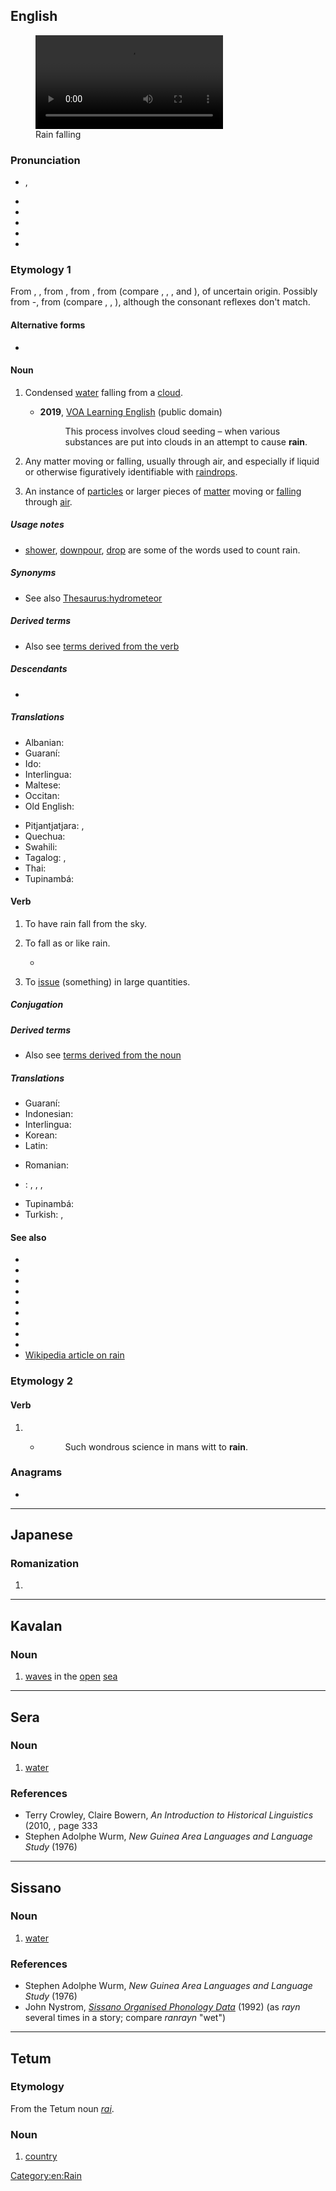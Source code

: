 {{also|Rain|ràin|räin}}
==English==
[[File:Averse de pluie.webm|thumb|right|Rain falling]]

===Pronunciation===
* {{enPR|rān}}, {{IPA|en|/ɹeɪn/}}
* {{audio|en|en-us-rain.ogg|Audio (US)}}
* {{audio|en|En-uk-rain.ogg|Audio (UK)}}
* {{audio|en|LL-Q1860 (eng)-Back ache-rain.wav|Audio}}
* {{rhymes|en|eɪn|s=1}}
* {{homophones|en|reign|rein}}

===Etymology 1===
From {{inh|en|enm|reyn}}, {{m|enm|rein}}, from {{inh|en|ang|reġn}}, from {{inh|en|gmw-pro|*regn}}, from {{inh|en|gem-pro|*regną}} (compare {{cog|fy|rein}}, {{cog|nl|regen}}, {{cog|de|Regen}}, {{cog|da|-}} and {{cog|no|regn}}), of uncertain origin. Possibly from {{w|pre-Germanic}} {{m|ine-pro|*Hréǵ-no}}-, from {{inh|en|ine-pro|*Hreǵ-||to flow}} (compare {{cog|la|rigō||wet, soak}}, {{cog|lt|rõki||drizzling rain}}, {{cog|sq|rrjedh||to flow, drip}}), although the consonant reflexes don't match.

====Alternative forms====
* {{alter|en|rayne|raygne||obsolete}}

====Noun====
{{en-noun|-|s}}

# Condensed [[water]] falling from a [[cloud]].
#: {{ux|en|We've been having a lot of '''rain''' lately.}}
#: {{ux|en|The '''rains''' came late that year.}}
#* '''2019''', [https://web.archive.org/web/20190311070055/https://learningenglish.voanews.com/a/south-korea-proposes-rain-project-with-china-to-cut-pollution/4819207.html VOA Learning English] (public domain)
#*: This process involves cloud seeding – when various substances are put into clouds in an attempt to cause '''rain'''.
#*:: {{audio|en|This process involves cloud seeding – when various substances are put into clouds in an attempt to cause rain.ogg|Audio (US)}}
# {{lb|en|figuratively}} Any matter moving or falling, usually through air, and especially if liquid or otherwise figuratively identifiable with [[raindrop]]s.
# {{lb|en|figuratively}} An instance of [[particle]]s or larger pieces of [[matter]] moving or [[fall]]ing through [[air]].
#: {{ux|en|A '''rain''' of mortar fire fell on our trenches.}}

=====Usage notes=====
* [[shower]], [[downpour]], [[drop]] are some of the words used to count rain.

=====Synonyms=====
* See also [[Thesaurus:hydrometeor]]

=====Derived terms=====
<span id="NounDT"><!--Terms derived from the NOUN--></span>
* Also see [[#VerbDT|terms derived from the verb]]
{{der4|en
|rainband
|rain barrel
|rainberry
|rainbird
|rain bomb
|rainboot
|rainbow
|[[rain check]], [[raincheck]], [[rain cheque]]
|rain cloud
|rain collar
|rain crow
|raincoat
|rain dance
|rain day
|rain delay
|raindrop
|rainfall
|rainforest
|rain frog
|rain garden
|rain gauge
|rain hat
|rainish
|rainjacket
|rain lamp
|rainmaker
|rain man
|rain or shine
|rainproof
|rain-slickened
|rain shadow
|[[rainsoaked]], [[rain-soaked]]
|rainstorm
|rain tree
|rainwash
|rainwater
|rainwear
|rainy
}}

=====Descendants=====
* {{desc|srn|alen}}

=====Translations=====
{{trans-top|condensed water from a cloud}}
{{multitrans|data=
* Abanyom: {{tt|abm|àlɨb}}
* Abaza: {{tt|abq|ква}}
* Abkhaz: {{tt|ab|ақәоура}}, {{tt|ab|ақәа|alt=а-қәа́}}
* Acehnese: {{tt|ace|ujeuen}}
* Adyghe: {{tt|ady|ощхы}}
* Afar: {{tt|aa|rob}}
* Afrikaans: {{tt+|af|reën}}
* Ainu: {{tt|ain|アㇱ|tr=as}}, {{tt|ain|アㇷ゚ト|tr=apto}}, {{tt|ain|ルヤンペ|tr=ruyanpe}}
* Aiton: {{t-needed|aio}}
* Aklanon: {{tt|akl|uean}}
* Alas-Kluet Batak: {{tt|btz|udan}}
* Albanian: {{tt+|sq|shi}}
* Alune: {{tt|alp|ulane}}
* Alutor: {{tt|alr|арн'ин|tr=arn'in}}
* Ama: {{tt|amm|sa}}
* Amahai: {{tt|amq|sialo}}
* American Sign Language: {{tt|ase|Claw5@SideForeheadhigh-PalmDown-Claw5@SideForeheadhigh-PalmDown Claw5@SideChinhigh-PalmDown-Claw5@SideChinhigh-PalmDown Claw5@SideChesthigh-PalmDown-Claw5@SideChesthigh-PalmDown}}
* Amharic: {{tt|am|ዝናብ}}
* Anakalangu: {{tt|akg|urang}}
* Andi: {{tt|ani|цӏцӏа}}
* Andio: {{tt|bzb|udan}}
* Apalaí: {{tt|apy|konopo}}
* Aputai: {{tt|apx|usa}}
* Arabic: {{tt+|ar|مَطَر|m}}
*: Egyptian Arabic: {{tt|arz|مطر|m|tr=maṭar}}, {{qualifier|some villages}} {{tt|arz|نطر|m|tr=naṭar}}, {{qualifier|Alexandria}} {{tt|arz|شتا|m|tr=šita}}
*: Hijazi Arabic: {{tt|acw|مطر|m|tr=maṭar}}, {{tt|acw|مطرة|f|tr=maṭara}}
*: Moroccan Arabic: {{tt|ary|شْتا|tr=šta}}
*: South Levantine Arabic: {{tt|ajp|شتا|m|tr=šita}}
* Aragonese: {{tt+|an|plebia|f}}, {{tt|an|plevia|f}}
* Aramaic:
*: Classical Syriac: {{tt|syc|ܡܛܪܐ|m|tr=meṭrā}}
*: Jewish Babylonian Aramaic: {{tt|arc|מִטְרָא|m|tr=miṭrā}}
* Arguni: {{tt|agf|umun}}
* Armenian: {{tt+|hy|անձրև}}
* Aromanian: {{tt|rup|ploai|f}}, {{tt|rup|ploae|f}}
* Asilulu: {{tt|asl|ulan}}
* Assamese: {{tt|as|বৰষুণ}}
* Asturian: {{tt+|ast|lluvia|f}}, {{tt+|ast|lloviu|m}}
* Avar: {{tt|av|цӏад}}
* Aymara: {{tt|ay|jallu}}
* Azerbaijani: {{tt+|az|yağış}}, {{tt+|az|yağmur}}
*: Cyrillic: {{tt|az|јағыш}}, {{tt|az|јағмур}}
* Bahonsuai: {{tt|bsu|usa}}
* Bakhtiari: {{tt|bqi|باروں|tr=bârõw}}
* Bakumpai: {{tt|bkr|ujan}}
* Balinese: {{tt|ban|ujan}}
* Baluchi: {{tt|bal|ہور|tr=hawar, hawr}}, {{tt|bal|ہاور|tr=háwr}}
* Bambara: {{tt|bm|sanji}}
* Banda: {{tt|bnd|wien}}
* Banggai: {{tt|bgz|udan}}
* Bangka: {{tt|mfb|ujan}}
* Bantik: {{tt|bnq|tahiti}}
* Bashkir: {{tt|ba|ямғыр}}
* Basque: {{tt+|eu|euri}}
* Bats: {{tt|bbl|ყარო|alt=ყარო̂}}
* Bau Bidayuh: {{tt|sne|jan}}
* Bavarian: {{tt|bar|Reng}}
* Belarusian: {{tt+|be|дождж|m}}, {{qualifier|Polatsk dialect}} {{tt|be|дож|m}}
* Bengali: {{tt|bn|বৃষ্টি}}
* Bima: {{tt|bhp|ura}}
* Bobot: {{tt|bty|roti}}
* Bolango: {{tt|bld|huwa}}
* Bonerate: {{tt|bna|monda}}
* Borôro: {{tt|bor|bübütü}}
* Breton: {{tt+|br|glav|m}}
* Brunei Bisaya: {{tt|bsb|rasam}}
* Brunei Malay: {{tt|kxd|ujan}}
* Budukh: {{tt|bdk|маф}}
* Buginese: {{tt|bug|bosi}}
* Bulgarian: {{tt+|bg|дъжд|m}}
* Buli (Indonesia): {{tt|bzq|ulan}}
* Bungku: {{tt|bkz|usa}}
* Buol: {{tt|blf|ulan}}
* Burmese: {{tt+|my|မိုး}}
* Buru (Indonesia): {{tt|mhs|dekat}}
* Buryat: {{tt|bua|бороо}}
* Catalan: {{tt+|ca|pluja|f}}
* Cayuga: {{tt|cay|osda:ˀ}}
* Cebuano: {{tt|ceb|ulan}}
* Central Atlas Tamazight: {{tt|tzm|ⴰⵏⵣⴰⵔ}}
* Central Malay: {{tt|pse|ujan}}
* Central Masela: {{tt|mxz|omene}}
* Central Mazahua: {{tt|maz|dyeb'e}}
* Central Melanau: {{tt|mel|ujan}}
* Central Sierra Miwok: {{tt|csm|nýk·a-}}
* Chagatai: {{tt|chg|یَامْغُورْ|tr=yāmğūr}}
* Chakma: {{tt|ccp|𑄏𑄧𑄢𑄴|tr=jhar}}
* Cham:
*: Eastern Cham: {{tt|cjm|ꨨꨤꨪꩌ|tr=[[halim]]}}, {{tt|cjm|ꨨꨎꩆ|tr=[[hajan]]}}
*: Western Cham: {{t-needed|cja}}
* Chamicuro: {{tt|ccc|keeni}}
* Chechen: {{tt|ce|догӏа}}
* Cherokee: {{tt|chr|ᎠᎦᏍᎬ}}
* Chichewa: {{tt|ny|mvula}}
* Chinese:
*: Cantonese: {{tt+|yue|雨|tr=jyu5}}
*: Dungan: {{tt|dng|йү}}
*: Mandarin: {{tt+|cmn|雨|tr=yǔ}}
* Chol: {{tt|ctu|jaʼal}}
* Chukchi: {{tt|ckt|илиил|tr=iliil}}
* Chuvash: {{tt|cv|ҫумӑр}}
* Comanche: {{tt|com|ʉmarʉ}}
* Cornish: {{tt|kw|glaw|m}}
* Corsican: {{tt|co|pioggia|c}}
* Crimean Tatar: {{tt|crh|yağmur}}
* Czech: {{tt+|cs|déšť|m}}
* Dai: {{tt|dij|uhnon}}
* Dairi Batak: {{tt|btd|udan}}
* Dalmatian: {{tt|dlm|pluaja|f}}
* Danish: {{tt+|da|regn|c}}
* Dargwa: {{tt|dar|марка}}
* Darkinjung: {{tt|xda|murku}}
* Dawera-Daweloor: {{tt|ddw|ulol}}
* Dhivehi: {{tt+|dv|ވަރެއާ}}
* Dobel: {{tt|kvo|kwusan}}
* Dogrib: {{tt|dgr|chǫ}}
* Dolgan: {{tt|dlg|һамыыр|tr=hamıır}}
* Dutch: {{tt+|nl|regen|m}}
* Dzongkha: {{tt|dz|ཆརཔ}}
* East Damar: {{tt|dmr|mulo}}
* East Masela: {{tt|vme|umul}}
* Eastern Bontoc: {{tt|ebk|ochan}}
* Elfdalian: {{tt|ovd|raingen|n}}
* Emilian: {{t-needed|egl}}
* Emplawas: {{tt|emw|ope'}}
* Ende: {{tt|end|urra}}
* Enggano: {{tt|eno|ebe}}
* Erzya: {{tt|myv|пиземе}}
* Esperanto: {{tt+|eo|pluvo}}
* Estonian: {{tt+|et|vihm}}
* Even: {{tt|eve|удан}}
* Evenki: {{tt|evn|тыгдэ}}, {{tt|evn|удун}}
* Ewe: {{tt|ee|tsidzadza}}
* Extremaduran: {{tt|ext|lluvia|f}}
* Faroese: {{tt+|fo|regn|n}}
* Fijian: {{tt+|fj|uca}}
* Finnish: {{tt+|fi|sade}}
* Franco-Provençal: {{t-needed|frp}}
* French: {{tt+|fr|pluie|f}}
* Friulian: {{tt|fur|ploie|f}}, {{tt|fur|ploe|f}}
* Gagauz: {{tt|gag|yaamur}}
* Galela: {{tt|gbi|muura}}
* Galician: {{tt+|gl|chuvia|f}}, {{tt+|gl|choiva|f}}
* Gallo: {{t-needed|roa-gal}}
* Galoli: {{tt|gal|usan}}
* Gayo: {{tt|gay|uren}}
* Georgian: {{tt|ka|წვიმა}}
* German: {{tt+|de|Regen|m}}
* Geser-Gorom: {{tt|ges|uran}}
* Gorontalo: {{tt|gor|didi}}
* Gothic: {{tt|got|𐍂𐌹𐌲𐌽|n}}
* Greek: {{tt+|el|βροχή|f}}
*: Ancient: {{tt|grc|ὑετός|m}}, {{tt|grc|ὄμβρος|m}} {{qualifier|heavy}}, {{tt|grc|ψεκάς|f}} {{qualifier|light}}
* Greenlandic: {{tt|kl|sialuk}}
* Gujarati: {{tt+|gu|વરસાદ|m}}
* Hadza: {{tt|hts|ati}}
* Haitian Creole: {{tt|ht|lapli}}
* Halkomelem: {{tt|str|slhém:exw}}
*: Vancouver Island: {{tt|str|lhumuhww}}
* Hausa: {{tt|ha|ruwa|m}}
* Hawaiian: {{tt|haw|ua}}
* Hebrew: {{tt+|he|גֶּשֶׁם|m|tr=géshem}}, {{tt+|he|מָטָר|m|tr=matár}}
* Herero: {{tt|hz|ombura}}
* Hidatsa: {{tt|hid|xarée}}
* Higaonon: {{tt|mba|odan}}
* Hiligaynon: {{tt|hil|ulan}}
* Hindi: {{tt+|hi|बारिश|f}}, {{tt+|hi|बरसात}}, {{tt|hi|मेंह|f}}, {{tt+|hi|वर्षा|f}}, {{tt+|hi|वृष्टि|f}}
* Hitu: {{tt|htu|ulan}}
* Hungarian: {{tt+|hu|eső}}
* Hunsrik: {{tt|hrx|Rehn|m}}
* Iban: {{tt|iba|ujan}}, {{tt|iba|ujan}}
* Icelandic: {{tt+|is|rigning}}, {{tt+|is|regn|n}}
* Ido: {{tt+|io|pluvo}}
* Igbo: {{tt+|ig|mmiri ozuzo}}
* Ili'uun: {{tt|ilu|usan}}
* Ilocano: {{tt|ilo|uran}}
* Imroing: {{tt|imr|omle}}
* Indonesian: {{tt+|id|hujan}}
* Ingush: {{tt|inh|догӏа}}
* Interlingua: {{tt|ia|pluvia}}
* Iranun: {{tt|ill|uran}}
* Irish: {{tt+|ga|báisteach|f}}, {{tt+|ga|fearthainn|f}}
*: Old Irish: {{tt|sga|bróen|m}}, {{tt|sga|flechud|m}}
* Istriot: {{tt|ist|piova|f}}, {{tt|ist|peiòva|f}}
* Italian: {{tt+|it|pioggia|f}}
* Iu Mien: {{tt|ium|duih}}
* Ivatan: {{tt|ivv|timoy}}, {{tt|ivv|tsimoy}}, {{tt|ivv|chimoy}}
* Jambi Malay: {{tt|jax|ujan}}
* Japanese: {{tt+|ja|雨|tr=あめ, ame}}
* Javanese: {{tt+|jv|ꦲꦸꦢꦤ꧀}}
* Jeju: {{tt|jje|비}}
* Kabardian: {{tt|kbd|уэшх}}
* Kabuverdianu: {{tt|kea|txuba}}
* Kaidipang: {{tt|kzp|uha}}
* Kaingang: {{tt|kgp|ta}}
* Kalmyk: {{tt|xal|хур}}
* Kamba: {{tt|kam|mbua}}
* Kambera: {{tt|xbr|urangu}}
* Kannada: {{tt+|kn|ಮಳೆ}}
* Kapampangan: {{tt|pam|uran}}
* Karachay-Balkar: {{tt|krc|жауун|tr=jawun}} {{qualifier|Balkar}}, {{tt|krc|джауум|tr=cawum}} {{qualifier|Karachay}}, {{tt|krc|джанъур}} {{qualifier|Karachay}}
* Karakalpak: {{tt|kaa|jamgʻır}}, {{tt|kaa|jawın}}
* Karakhanid: {{tt|xqa|يَغْمُرْ|tr=yaɣmur}}
* Karelian: {{tt|krl|vihmu}}
* Karo: {{tt|btx|udan}}
* Kashmiri: {{tt|ks|روٗد}}, {{tt|ks|بٲرِش}}, {{tt|ks|وَرشا}}
* Kashubian: {{tt|csb|deszcz}}
* Kayupulau: {{tt|kzu|tava}}
* Kazakh: {{tt+|kk|жаңбыр}}, {{tt|kk|жауын}}
* Kedang: {{tt|ksx|uya}}
* Kei: {{tt|kei|do'ot}}
* Kelabit: {{tt|kzi|udan}}
* Kemak: {{tt|kem|usa}}
* Kerinci: {{tt|kvr|ujeng}}
* Khakas: {{tt|kjh|наңмыр}}
* Khmer: {{tt+|km|ភ្លៀង}}
* Khoekhoe: {{tt|naq|ǀnanub}}
* Khün: {{t-needed|kkh}}
* Kikuyu: {{tt|ki|mbura}}
* Kimaragang: {{tt|kqr|darun}}
* Kioko: {{tt|ues|ise}}
* Kisar: {{tt|kje|okon}}
* Kitembo: {{tt|tbt|mvula}}
* Kodeoha: {{tt|vko|usa}}
* Kodi: {{tt|kod|ura}}
* Komering: {{tt|kge|ujan}}
* Komi-Permyak: {{tt|koi|зэр}}
* Komi-Zyrian: {{tt|kpv|зэр}}
* Komodo: {{tt|kvh|urang}}
* Kongo: {{tt|kg|mvula}}
* Korean: {{tt+|ko|비}}
* Koroni: {{tt|xkg|ɸaho}}
* Kowiai: {{tt|kwh|óma}}
* Kulisusu: {{tt|vkl|βaho}}
* Kumyk: {{tt|kum|янгур}}, {{tt|kum|явун}}
* Kunigami: {{tt|xug|あミー|tr=ʔamī}}
* Kurdish:
*: Central Kurdish: {{tt+|ckb|باران}}
*: Northern Kurdish: {{tt+|kmr|baran}}
* Kyrgyz: {{tt+|ky|жамгыр}}, {{tt+|ky|жаан}}
* Ladin: {{tt|lld|pievia|f}}
* Lamaholot: {{tt|slp|uran}}
* Lamalera: {{tt|lmr|urãn}}
* Laboya: {{tt|lmy|ura}}
* Lao: {{tt+|lo|ຝົນ}}
* Latgalian: {{tt|ltg|leits|m}}
* Latin: {{tt+|la|pluvia|f}}, {{tt+|la|imber}}
* Latvian: {{tt|lv|lietus|m}}
* Laz: {{tt|lzz|ჭიმა}}
* Leonese: {{t-needed|roa-leo}}
* Leti (Indonesia): {{tt|lti|utna}}
* Lezgi: {{tt|lez|марф}}
* Li'o: {{tt|ljl|uja}}
* Ligurian: {{tt|lij|dilûvio|m}}
* Lingala: {{tt|ln|mbula}}
* Lingao: {{tt|onb|fun¹}}
* Lithuanian: {{tt+|lt|lietus|m}}
* Livonian: {{tt|liv|vīmõ}}
* Livvi: {{tt|olo|vihmu}}, {{tt|olo|puadari}} {{qualifier|heavy}}, {{tt|olo|rändy}} {{qualifier|mixed with snow}}
* Lombard: {{tt|lmo|piovuda|f}}, {{tt|lmo|piovüda|f}}
* Lotud: {{tt|dtr|rasam}}
* Low German:
*: German Low German: {{tt|nds-de|Regen|m}}, {{tt|nds-de|Rägen|m}}
* Luang: {{tt|lex|otna}}
* Luganda: {{tt|lg|enkuba}}, {{tt|lg|okutonnya}}
* Luhya: {{tt|luy|efula}}
* Luiseño: {{tt|lui|hílak}}
* Luxembourgish: {{tt+|lb|Reen|m}}
* Lü: {{tt|khb|ᦚᦳᧃ}}
* Ma'anyan: {{tt|mhy|uran}}
* Macedonian: {{tt|mk|дожд|m}}
{{trans-mid}}
* Madurese: {{tt|mad|ojen}}
* Maguindanao: {{tt|mdh|ulan}}
* Makasar: {{tt|mak|bosi}}
* Makassar Malay: {{tt|mfp|hujang}}
* Malagasy: {{tt+|mg|orana}}
* Malay: {{tt+|ms|hujan}}, {{tt|ms|panjang tangkai}}
* Malayalam: {{tt+|ml|മഴ}}
* Maltese: {{t-check|mt|xita|f}}
* Mamasa: {{tt|mqj|uran}}
* Mamboru: {{tt|mvd|ura}}
* Manchu: {{tt|mnc|ᠠᡤᠠ}}
* Mandailing Batak: {{tt|btm|udan}}
* Mandar: {{tt|mdr|urang}}
* Manggarai: {{tt|mqy|usang}}
* Mansaka: {{tt|msk|oran}}
* Mansi: {{tt|mns|ракв}}
* Manx: {{tt|gv|fliaghey}}
* Maori: {{tt+|mi|ua}}, {{tt|mi|pūroro}} {{qualifier|driving rain}}, {{tt|mi|taetaeata}} {{qualifier|Occurring early in the morning}}
* Maranao: {{tt|mrw|oran}}
* Marathi: {{tt|mr|पाऊस|m}}, {{tt|mr|वर्षा|f}}, {{tt|mr|वृष्टि|f}}
* Mari:
*: Eastern Mari: {{tt|chm|йӱр}}
* Masiwang: {{tt|bnf|ulan}}
* Mazanderani: {{tt|mzn|وارش|tr=vâreš}}
* Meänkieli: {{tt|fit|sae}}
* Mentawai: {{tt|mwv|ujat}}
* Middle Korean: {{tt|okm|비〮}}
* Minangkabau: {{tt|min|hujan}}
* Mingrelian: {{tt|xmf|ჭვიმა}}
* Mirandese: {{tt|mwl|chuba|f}}
* Miyako: {{tt|mvi|アミ|tr=ami}}, {{tt|mvi|雨|tr=あみ, ami}}
* Mizo: {{tt|lus|ruah}}
* Moksha: {{tt|mdf|пизем}}
* Mon: {{tt|mnw|ဗြဲ|tr=pròa}}
* Mongolian:
*: Cyrillic: {{tt+|mn|бороо}} {{tt|mn|бороон}}
*: Mongolian: {{tt|mn|ᠪᠣᠷᠤᠭ᠎ᠠ}} {{tt|mn|ᠪᠣᠷᠣᠭᠠᠨ}}
* Mongondow: {{tt|mog|uyan}}
* Mopan Maya: {{tt|mop|jaʼ}}
* Mori Atas: {{tt|mzq|use}}
* Mori Bawah: {{tt|xmz|use}}
* Moronene: {{tt|mqn|usa}}
* Mulam: {{tt|mlm|kwən¹}} {{q|Dongmen, Siba}}
* Muna: {{tt|mnb|ghuse}}
* Musi: {{tt|mui|ujan}}
* Mwani: {{tt|wmw|nvula}}
* Mòcheno: {{tt|mhn|reng|m}}
* Nahuatl:
*: Central: {{tt|nhn|quiyahuitl}}
*: Classical: {{tt|nci|quiyahuitl}}
* Nanai: {{tt|gld|тугдэ}}
* Narom: {{tt|nrm|pllie}}
* Navajo: {{tt|nv|níłtsą́}}
* Neapolitan: {{t-needed|nap}}
* Nepali: {{tt|ne|वर्षा}}, {{tt|ne|झरी}}
* Newar: {{t-needed|new}}
* Ngadha: {{tt|nxg|uza}}
* Ngaju: {{tt|nij|ujan}}
* Ngarrindjeri: {{tt|nay|parni}}
* Ngazidja Comorian: {{tt|zdj|mvua}}
* Nias: {{tt+|nia|teu}}
* Nila: {{tt|nil|usna}}
* Nivkh: {{tt|niv|лых}}
* Nogai: {{tt|nog|ямгыр}}
* Norman: {{tt|nrf|plyie|f}} {{qualifier|Jersey}}
* North Babar: {{tt|bcd|hona}}
* North Frisian: {{qualifier|Föhr-Amrum}} {{tt|frr|rin|m}}
* North Moluccan Malay: {{tt|max|ujang}}
* Northern Sami: {{tt|se|arvi}}
* Northern Thai: {{t-needed|nod}}
* Norwegian:
*: Bokmål: {{tt+|nb|regn|n}}, {{tt+|nb|regnvær|n}}
*: Nynorsk: {{tt|nn|regn|n}}
* Nuu-Chah-Nulth: {{tt|str|m̕iƛaa}}
* O'odham: {{tt|ood|ju꞉kĭ}}
* Occitan: {{tt+|oc|pluèja|f}}
* Okinawan: {{tt|ryu|あみ|tr=ʔami}}, {{tt|ryu|ちゅあみ|tr=chuʔami}}, {{tt|ryu|雨|tr=あみ, ami}}
* Old Assamese: {{tt|inc-oas|বৰিষণ}}
* Old Church Slavonic:
*: Cyrillic: {{tt|cu|дъждь|m}}
* Old East Slavic: {{tt|orv|дъждь|m}}
* Old English: {{tt|ang|reġn|m}}
* Old French: {{tt|fro|pluie|f}}
* Old Norse: {{tt|non|regn|n}}
* Old Polish: {{tt|zlw-opl|deżdż|m}}
* Old Prussian: {{tt|prg|sūji}}
* Old Tupi: {{tt|tpw|amana}}
* Oriya: {{tt+|or|ବର୍ଷା}}
* Oromo: {{tt|om|bokkaa}}, {{tt|om|rooba}}
* Osage: {{tt|osa|nížu}}
* Osing: {{tt|osi|udyan}}
* Ossetian: {{tt|os|уарын}}, {{tt|os|къӕвда}}
* Ottoman Turkish: {{tt|ota|یاغمور|tr=yağmur}}
* Pacoh: {{tt|pac|bo}}
* Padoe: {{tt|pdo|use}}
* Pali: {{t-needed|pi}}
* Palu'e: {{tt|ple|ura}}
* Pamona: {{tt|pmf|uja}}
* Pashto: {{tt+|ps|باران|m|tr=bârân}}
* Paulohi: {{tt|plh|kia}}
* Pennsylvania German: {{tt|pdc|Regge|m}}
* Perai: {{tt|wet|usa}}
* Persian: {{tt+|fa|باران|tr=bârân}}, {{tt+|fa|بارون|tr=bârun}} {{qualifier|colloquial}}
* Piedmontese: {{tt|pms|pieuva|f}}
* Plautdietsch: {{tt|pdt|Räajen}}
* Polabian: {{tt|pox|dåzd|m}}
* Polish: {{tt+|pl|deszcz|m}}
* Portuguese: {{tt+|pt|chuva|f}}
* Punjabi: {{tt|pa|ਮੀਂਹ}}, {{tt|pa|ਵਰਖਾ}}, {{tt|pa|ਬਰਸਾਤ}}, {{tt|pa|ਬਾਰਸ਼|f}}
* Quechua: {{tt|qu|para}}, {{tt|qu|tamya}}
* Rajasthani: {{t-needed|raj}}
* Rejang: {{tt|rej|ujen}}
* Rohingya: {{t-needed|rhg}}
* Roma: {{tt|rmm|utni}}
* Romagnol: {{tt|rgn|acva|f}}
* Romani: {{tt|rom|briśind|m}}
* Romanian: {{tt+|ro|ploaie|f}}
*: Cyrillic: {{tt|ro|плоае|f}}
* Romansch: {{tt|rm|plievgia|f}}, {{tt|rm|plievia|f}}, {{tt|rm|plövgia|f}}
* Rungus: {{tt|drg|rasam}}, {{tt|drg|darun}}
* Russian: {{tt+|ru|дождь|m}}
* Rusyn: {{tt|rue|додж|m}}, {{tt|rue|дождь|m}}
* Rwanda-Rundi: {{tt+|rw|imvura|c9/10}}
* S'gaw Karen: {{tt|ksw|တၢ်စူ}}
* Saanich: {{tt|str|ȽEMEW̱}}, {{tt|str|SȽEMEW̱}}
* Sabu: {{tt|hvn|aji}}
* Saek: {{t-needed|skb}}
* Saho: {{tt|ssy|rob}}
* Samoan: {{tt+|sm|timu}}
* Samogitian: {{tt|sgs|lītos|m}}
* Sangir: {{tt|sxn|tahiti}}
* Sanskrit: {{tt+|sa|वृष्टि|f}}, {{tt+|sa|वर्षा|f}}, {{tt+|sa|पर्जन्य|m}}
* Santali: {{tt|sat|ᱫᱟᱜ}}
* Sardinian: {{tt|sc|pròia|f}}, {{tt|sc|proìda|f}}, {{tt|sc|pióida|f}}, {{tt|sc|próghia|f}}, {{tt|sc|proja|f}}, {{tt|sc|abba}}
* Sasak: {{tt|sas|ujan}}
* Scottish Gaelic: {{tt+|gd|uisge|m}}
* Sebop: {{tt|sib|ima'}}
* Sekar: {{tt|skz|yagin}}
* Selaru: {{tt|slu|us}}
* Selayar: {{tt|sly|bosi}}
* Semai: {{tt|sea|manik}}
* Serbo-Croatian:
*: Cyrillic: {{tt|sh|ки̏ша|f}}, {{tt|sh|да̏жд|m}}
*: Roman: {{tt+|sh|kȉša|f}}, {{tt+|sh|dȁžd|m}}
* Serili: {{tt|sve|omi'ne}}
* Serua: {{tt|srw|usna}}
* Shan: {{tt+|shn|ၽူၼ်}}
* Shona: {{tt|sn|mvura}}
* Shor: {{tt|cjs|нағбур|tr=nağbur}}
* Sichuan Yi: {{tt|ii|ꂷꉐ}}
* Sicilian: {{tt+|scn|acqua|f}}, {{tt|scn|chiuvia}} {{qual|obsolete}}, {{tt+|scn|chioggi}}
* Sidamo: {{tt|sid|xeena}}
* Sika: {{tt|ski|urang}}
* Simalungun Batak: {{tt|bts|udan}}
* Simeulue: {{tt|smr|lifud}}
* Sindhi: {{tt|sd|برسات|f|tr=barsāta|alt=بَرساتَ}}
* Sinhalese: {{tt|si|වැස්ස}}
* Skolt Sami: {{tt|sms|â´brr}}
* Slovak: {{tt+|sk|dážď|m}}
* Slovene: {{tt+|sl|dež|m}}
* So'a: {{tt|ssq|uza}}
* Sobei: {{tt|sob|tano}}, {{tt|sob|mrofi}}
* Somali: {{tt+|so|roob|m}}
* Sorbian:
*: Lower Sorbian: {{tt|dsb|dešć|m}}
*: Upper Sorbian: {{tt|hsb|dešć|m}}
* Sotho: {{tt+|st|pula}}
* Southeast Babar: {{tt|vbb|uml}}
* Southern Altai: {{tt|alt|јаҥмыр}}, {{tt|alt|јааш}}
* Southern Amami-Oshima: {{tt|ams|アムぃ|tr=ʔamï}}
* Southern Thai: {{t-needed|sou}}
* Spanish: {{tt+|es|lluvia|f}}
* Sumbawa: {{tt|smw|ujan}}
* Sundanese: {{tt|su|ᮠᮥᮏᮔ᮪}}
* Suwawa: {{tt|swu|wuha}}
* Svan: {{tt|sva|უჩხა}}
* Swahili: {{tt+|sw|mvua}}, {{tt+|sw|manyunyu}}
* Swazi: {{tt+|ss|litulu}}, {{tt+|ss|imvula}}
* Swedish: {{tt+|sv|regn|n}}
* Sylheti: {{tt|syl|ꠝꠦꠊ}}
* Tabasaran: {{tt|tab|мархь}}
* Tae': {{tt|rob|uran}}
* Tagal Murut: {{tt|mvv|rasam}}
* Tagalog: {{qualifier|literally}} {{tt+|tl|ulan|n}}
* Tai Dam: {{tt|blt|ꪶꪠꪙ|tr=fon1}}
* Tai Nüa: {{t-needed|tdd}}
* Tajik: {{tt+|tg|борон}}
* Taliabu: {{tt|tlv|uyañ}}
* Taloki: {{tt|tlk|vaho}}
* Talysh: {{qualifier|Anbarani}} {{tt|tly|کولوک|tr=kuluk}}, {{qualifier|Asalemi}} {{tt|tly|کلک|tr=kəlok}}
* Tamil: {{tt+|ta|மழை}}, {{tt+|ta|மாரி}}
* Tangut: {{tt|txg|𗼮|tr=dzwyuq2}}
* Taos: {{tt|twf|łùléne}}
* Tarpia: {{tt|tpf|madup}}
* Tatar: {{tt+|tt|яңгыр}}
* Tausug: {{tt|tsg|ulan}}
* Te'un: {{tt|tve|usna}}
* Tedim Chin: {{tt|ctd|guah}}
* Tela-Masbuar: {{tt|tvm|omne}}
* Telugu: {{tt+|te|వాన}} {{tt+|te|వర్షం}}
* Ter Sami: {{tt|sjt|abbˈre}}
* Termanu: {{tt|twu|uda}}
* Ternate: {{tt|tft|besa}}
* Tetum: {{tt|tet|udan}}
* Thai: {{tt+|th|ฝน}}
* Tibetan: {{tt|bo|ཆར་པ}}
* Tidong:
*: Northern Tidong: {{t-check|ntd|dasam}}
*: Southern Tidong: {{t-check|itd|dasam}}
* Tidore: {{tt|tvo|bosa}}
* Tigrinya: {{t-needed|ti}}
* Timugon Murut: {{tt|tih|rasam}}
* Tlingit: {{tt|tli|séew}}
* Toba: {{tt|bbc|udan}}
* Tocharian B: {{tt|txb|swese}}
* Tolaki: {{tt|lbw|usa}}
* Tomadino: {{tt|tdi|use}}
* Tomini: {{tt|txm|ujan}}
* Tongan: {{tt|to|'uha}}
* Tonsea: {{tt|txs|udan}}
* Tontemboan: {{tt|tnt|uran}}
* Totoli: {{tt|txe|udan}}
* Tswana: {{tt+|tn|pula}}
* Tugun: {{tt|tzn|usa}}
* Tulehu: {{tt|tlu|ulan}}
* Tunjung: {{tt|tjg|ucan}}
* Turkish: {{tt+|tr|yağmur}}, {{tt+|tr|baran}}, {{tt+|tr|yağış}}
* Turkmen: {{tt+|tk|ýagyş}}
* Tuvan: {{tt|tyv|чаъс}}
* Tày: {{tt|tyz|phân}}
* Uab Meto: {{tt|aoz|ulan}}
* Udmurt: {{tt|udm|зор}}
* Ugaritic: {{tt|uga|𐎎𐎉𐎗}}
* Ujir: {{tt|udj|úan}}
* Ukrainian: {{tt+|uk|дощ|m}}
* Uma: {{tt|ppk|uda}}
* Urdu: {{tt|ur|بارش|f|tr=bāriś}}, {{tt|ur|مینہ|f|tr=meṅh}}, {{tt|ur|برسات|f|tr=barsāt}}
* Uyghur: {{tt|ug|يامغۇر}}
* Uzbek: {{tt+|uz|yomgʻir}}
*: Cyrillic: {{tt|uz|ёмғир}}
* Venetian: {{tt|vec|pióva|f}}
* Veps: {{tt|vep|vihm}}
* Vietnamese: {{tt+|vi|mưa}}
* Volapük: {{tt+|vo|rein}}
* Walloon: {{tt+|wa|plouve|f}}
* Wanukaka: {{tt|wnk|urang}}
* Waru: {{tt|wru|usa}}
* Watubela: {{tt|wah|kadama}}
* Wawonii: {{tt|wow|usa}}
* Welsh: {{tt+|cy|glaw|m}}
* West Coast Bajau: {{tt|bdr|uran}}
* West Damar: {{tt|drn|uhano}}
* West Frisian: {{tt+|fy|rein}}
* West Tarangan: {{tt|txn|gôyan}}
* Weyewa: {{tt|wew|ura}}
* White Hmong: {{tt|mww|nag}}
* Wolio: {{tt|wlo|wao}}
* Wolof: {{tt+|wo|taw}}
* Xhosa: {{tt|xh|imvula|c9|c10}}
* Yagnobi: {{tt|yai|борон}}
* Yakan: {{tt|yka|ulan}}
* Yakut: {{tt|sah|самыыр}}, {{tt|sah|ардах}}
* Yamdena: {{tt|jmd|udan}}
* Yami: {{tt|tao|cimoy}}
* Yiddish: {{tt|yi|רעגן|m}}
* Yonaguni: {{tt|yoi|雨|tr=あみ, ami}}
* Yoron: {{tt|yox|雨|tr=あみ, ami}}
* Yoruba: {{tt|yo|òjò}}
* Yup'ik: {{tt|esu|ellalluk}}
* Yámana: {{tt|yag|palaxa}}
* Zazaki: {{tt+|zza|yağer}}, {{tt+|zza|yaxer}}, {{tt+|zza|varan|m}}
* Zealandic: {{tt|zea|regen|m}}
* Zhuang: {{tt|za|fwn}}
* Zulu: {{tt+|zu|imvula|c9|c10}}
* ǃXóõ: {{tt|nmn|ǃqhàa}}
}}<!-- close {{multitrans}} -->
{{trans-bottom}}

{{trans-top|any matter falling}}
{{multitrans|data=
* Bulgarian: {{tt|bg|вале́ж|m}}
* Czech: {{tt+|cs|déšť|m}}
* Finnish: {{tt+|fi|sade}}
* French: {{t+check|fr|pluie|f}}
* Galician: {{tt+|gl|chuvia|f}}
* German: {{tt+|de|Regen|m}}
* Greek: {{tt+|el|βροχή|f}}
* Hebrew: {{tt+|he|מִשְׁקָע|m|tr=mishká}}
* Hindi: {{tt+|hi|वर्षा|f}}
* Japanese: {{tt+|ja|雨|tr=あめ, ame}}
* Korean: {{tt+|ko|비}}
* Low German:
*: German Low German: {{tt|nds-de|Regen|m}}, {{tt|nds-de|Rägen|m}}
* Macedonian: {{tt|mk|дожд|m}}
* Malayalam: {{tt+|ml|മഴ}}
{{trans-mid}}
* Marathi: {{tt|mr|वर्षाव}}
* Norwegian:
*: Bokmål: {{tt+|nb|regn|n}}
* Persian: {{tt+|fa|باران|tr=bârân}}
* Portuguese: {{tt+|pt|chuva|f}}
* Russian: {{tt+|ru|дождь|m}}
* Serbo-Croatian:
*: Cyrillic: {{tt|sh|ки̏ша|f}}, {{tt|sh|да̏жд|m}}
*: Roman: {{tt+|sh|kȉša|f}}, {{tt+|sh|dȁžd|m}}
* Slovak: {{tt+|sk|dážď}}
* Spanish: {{tt+|es|lluvia|f}}
* Swahili: {{tt+|sw|mvua}}
* Swedish: {{tt+|sv|regn|n}}
* Zazaki: {{tt+|zza|varan}}
}}<!-- close {{multitrans}} -->
{{trans-bottom}}

{{trans-top|an instance of particles falling}}
{{multitrans|data=
* Czech: {{tt+|cs|déšť}}
* Finnish: {{tt+|fi|sade}}
* French: {{qualifier|f}} {{tt+|fr|pluie}}
* German: {{tt+|de|Regen|m}}
* Greek: {{tt+|el|βροχή|f}}
* Hindi: {{tt+|hi|वर्षा|f}}
* Japanese: {{tt+|ja|雨|tr=あめ, ame}}, {{tt|ja|雨下|tr=うか, uka}}
* Kurdish:
*: Central Kurdish: {{tt+|ckb|باران}}
*: Northern Kurdish: {{tt+|kmr|baran}}
* Low German:
*: German Low German: {{tt|nds-de|Regen|m}}, {{tt|nds-de|Rägen|m}}
* Macedonian: {{tt|mk|врнеж|m}}
{{trans-mid}}
* Malayalam: {{tt+|ml|മഴ}}
* Marathi: {{tt|mr|वर्षाव}}, {{tt|mr|वर्षा}}
* Norwegian:
*: Bokmål: {{tt+|nb|regn|n}}
* Portuguese: {{tt+|pt|chuva|f}}
* Romanian: {{tt+|ro|ploaie|f}}
* Russian: {{tt+|ru|дождь|m}}, {{tt+|ru|град|m}}, {{tt+|ru|ли́вень|m}}
* Slovak: {{tt|sk|spŕška|f}}
* Slovene: {{tt+|sl|dež|m}}
* Spanish: {{tt+|es|lluvia|f}}
* Swahili: {{tt+|sw|mvua}}
* Swedish: {{tt+|sv|regn|n}}
* Turkish: {{tt+|tr|yağış}}
* Zazaki: {{tt|zza|varış}}
}}<!-- close {{multitrans}} -->
{{trans-bottom}}

{{checktrans-top}}
* Albanian: {{t+check|sq|shi}}
* Guaraní: {{t+check|gn|ama}}
* Ido: {{t+check|io|pluvo}}
* Interlingua: {{t-check|ia|pluvia}}
* Maltese: {{t-check|mt|xita|f}}
* Occitan: {{t+check|oc|pluèja}}
* Old English: {{t-check|ang|reġn}}
{{trans-mid}}
* Pitjantjatjara: {{t-check|pjt|kapi}}, {{t-check|pjt|mina}}
* Quechua: {{t-check|qu|para}}
* Swahili: {{t+check|sw|mvua}}
* Tagalog: {{t+check|tl|ulan}}, {{t-check|tl|tinipong singaw sa kaitasan}}
* Thai: {{t+check|th|ฝน}}
* Tupinambá: {{t-check|tpn|amana}}
{{trans-bottom}}

====Verb====
{{en-verb}}

# {{lb|en|impersonal}} To have rain fall from the sky.
#: {{ux|en|Judging by the black cloud, it will '''rain''' later today.}}
# {{lb|en|intransitive}} To fall as or like rain.
#: {{ux|en|It will '''rain''' fire and brimstone at the end of days.}}
#* {{RQ:Shakespeare Twelfth Night|V|i|passage=The rain it '''raineth''' every day.}}
#: {{ux|en|Tears '''rained''' from her eyes.}}
#: {{ux|en|Leaves '''rained''' from the tree.}}
#: {{ux|en|Bombs '''rained''' from the sky.}}
# {{lb|en|transitive}} To [[issue]] (something) in large quantities.
#: {{ux|en|The boxer '''rained''' punches on his opponent's head.}}

=====Conjugation=====
{{en-conj|old=1}}

=====Derived terms=====
<!--Terms derived from the VERB-->
* Also see [[#NounDT|terms derived from the noun]] <span id="VerbDT"></span>
{{der4|en
|berain
|it never rains but it pours
|[[rain cats and dogs]], [[rain dogs and cats]]
|rain down
|rain fire and brimstone
|rain off <!--be cancelled because of rain-->
|rain pitchforks
}}

=====Translations=====
{{trans-top|of rain: to fall from the sky}}
{{multitrans|data=
* Afrikaans: {{tt+|af|reën}}
* American Sign Language: {{tt|ase|Claw5@SideForeheadhigh-PalmDown-Claw5@SideForeheadhigh-PalmDown Claw5@SideChinhigh-PalmDown-Claw5@SideChinhigh-PalmDown Claw5@SideChesthigh-PalmDown-Claw5@SideChesthigh-PalmDown}}
* Arabic: {{tt|ar|أَمْطَرَ}}, {{tt+|ar|مَطَرَ}}
*: Egyptian Arabic: {{tt|arz|مطر|tr=maṭar}}
*: Moroccan Arabic: {{tt|ary|طاحت الشتا|tr=tāḥit eš-šta|lit=rain fell}}, {{tt|ary|صبت الشتا|tr=sabbāt eš-šta|lit=rain fell}}
* Aragonese: {{tt+|an|pleber}}
* Armenian: {{tt+|hy|անձրևել}}, {{tt|hy|անձրև գալ}}
* Aromanian: {{tt|rup|ploai}}, {{tt|rup|ploae}}, {{tt|rup|mplueadzã}}, {{tt|rup|mpluiadzã}}, {{tt|rup|pluireadzã}}, {{tt|rup|plueadzã}}
* Assamese: {{tt|as|বৰষুণ দে}}, {{tt|as|বৰষুণ পৰ}}, {{tt|as|বৰষ}}
* Asturian: {{tt+|ast|llover}}
* Bambara: {{tt|bm|sanji}}
* Basque: {{tt|eu|euria egin}}
* Bengali: {{tt|bn|বৃষ্টি পড়া}}, {{tt|bn|বৃষ্টি হওয়া}}
* Bulgarian: {{tt+|bg|вали}}
* Catalan: {{tt+|ca|ploure}}
* Central Sierra Miwok: {{tt|csm|nýk·a-}}
* Cherokee: {{tt|chr|ᎠᎦᏍᎦ}}
* Chinese:
*: Cantonese: {{tt|yue|落雨|tr=lok6 jyu5}}
*: Mandarin: {{tt+|cmn|下雨|tr=xiàyǔ}}, {{tt+|cmn|降雨|tr=jiàngyǔ}}
*: Min Nan: {{tt+|nan|落雨|tr=[[lo̍h-hō͘]]}}
* Cornish: {{tt|kw|gul glaw}}
* Czech: {{tt+|cs|pršet}}, {{tt+|cs|dštít}}
* Danish: {{tt+|da|regne}}
* Dutch: {{tt+|nl|regenen}}
* Esperanto: {{tt|eo|pluvi}}
* Estonian: {{tt+|et|sadama}}
* Faroese: {{tt|fo|regna}}
* Finnish: {{tt+|fi|sataa}}
* Franco-Provençal: {{tt|frp|plôvre}}, {{tt|frp|plovêr}}
* French: {{tt+|fr|pleuvoir}}, {{tt+|fr|royer}} {{qualifier|Switzerland}}
* Friulian: {{tt|fur|plovi}}
* Galician: {{tt+|gl|chover}}
* Georgian: {{tt|ka|წვიმს}}, {{tt|ka|გაწვიმება}}
* German: {{tt+|de|regnen}}
* Gothic: {{tt|got|𐍂𐌹𐌲𐌽𐌾𐌰𐌽}}
* Greek: {{tt+|el|βρέχω}}
*: Ancient: {{tt|grc|ὕω}}, {{tt|grc|ὀμβρέω}}
* Haitian Creole: {{tt|ht|fè lapli}}
* Hebrew: {{tt+|he|ירד|tr=yarád}}
* Hindi: {{tt+|hi|पड़ना}}, {{qualifier|it rains}} {{tt|hi|पानी पड़ना}}
* Ido: {{tt+|io|pluvar}}
* Indonesian: {{t-needed|id}}
* Irish: {{tt|ga|[[cuir]] (báisteach, fearthainn)}}
* Italian: {{tt+|it|piovere}}
* Japanese: {{tt|ja|[[雨]]が[[降る]]|tr=あめがふる, ame ga furu}}, {{tt|ja|[[雨下]]する|tr=うかする, uka suru}}
* Jeju: {{tt|jje|오다}}
* Kabuverdianu: {{tt|kea|txobe}}
* Kashmiri: {{tt|ks|روٗد پیۆن}}, {{tt|ks|روٗد والُن}}, {{tt|ks|بٲرِش کَرٕنؠ}}, {{tt|ks|وَرشُن}}, {{tt|ks|پیۆن}}
* Khmer: {{tt+|km|ភ្លៀង|tr=plieng}}
* Korean: {{tt+|ko|오다}}
* Kurdish:
*: Central Kurdish: {{tt+|ckb|بارین}}, {{tt+|ckb|باران بارین}}
* Kyrgyz: {{tt+|ky|жаа}}
* Ladin: {{tt|lld|plovei}}
* Lao: {{tt|lo|ຝົນຕົກ}}
* Latin: {{tt|la|pluit}}
* Latvian: {{t-needed|lv}}
* Lithuanian: {{tt|lt|lyti}}
* Livonian: {{tt|liv|saddõ}}
* Low German:
*: German Low German: {{tt|nds-de|regen}}, {{tt|nds-de|rägen}}
* Luiseño: {{tt|lui|xílla}}
{{trans-mid}}
* Luxembourgish: {{tt+|lb|Reen}}
* Lü: {{tt|khb|ᦚᦳᧃᦷᦎᧅ}}
* Macedonian: {{tt|mk|врне}}
* Malay: {{t-needed|ms}}
* Malayalam: {{tt+|ml|പെയ്യുക}}
* Manchu: {{tt|mnc|ᠠᡤᠠᠮᠪᡳ}}, {{tt|mnc|ᠠᡤᠠ ᠠᡤᠠᠮᠪᡳ}}
* Marathi: {{t-check|mr|आकाशपात}}, {{t-check|mr|आकाशातून पडणे}} <!-- was unlinked - link as t-SOP if non-idiomatic; see [[User:Kephir/gadgets/xte#Translation_fixing]] -->
* Nanai: {{tt|gld|тугдэйни|tr=tugdejni}}
* Nepali: {{tt|ne|पानी पर्नु}}
* Ngazidja Comorian: {{tt|zdj|u[[nya]]}}
* Norman: {{tt|nrf|pliôre}} {{qualifier|Jersey}}
* Norwegian: {{tt+|no|regne}}
* Occitan: {{tt+|oc|plòure}}, {{tt+|oc|plàver}}
* Old Assamese: {{tt|inc-oas|বৰিষ্}}
* Old English: {{tt|ang|riġnan}}
* Old Turkic: {{tt|otk|𐰖𐰍|ts=yaɣ-}}
* Oromo: {{tt|om|roobuu}}
* Ossetian: {{tt|os|уарын}}
* Ottoman Turkish: {{tt|ota|یاغمق|tr=yağmak}}
* Pashto: {{tt|ps|شيګره}}
* Persian: {{tt+|fa|باریدن|tr=bâridan}}, {{tt+|fa|باران آمدن|tr=bârân âmadan}}
* Polish: {{tt|pl|[[deszcz]] [[padać|pada]]|lit=rain is falling}}, {{tt|pl|dżdżyć}} {{qualifier|light rain}}
* Portuguese: {{tt+|pt|chover}}
* Quechua: {{tt|qu|paray}}
* Romanian: {{tt+|ro|ploua}}
* Romansch: {{tt|rm|plover}}, {{tt|rm|plaver}}, {{tt|rm|plouver}}
* Russian: {{tt+|ru|ли́ть|impf}}, {{tt+|ru|идти́|impf}} (usage: {{l|ru|[[дождь]] [[идёт]]||it's raining}})
* Samoan: {{t-needed|sm}}
* Sanskrit: {{tt+|sa|वर्षति}}
* Santali: {{tt|sat|ᱫᱟᱜ}}
* Sardinian: {{tt|sc|piòere}}, {{tt|sc|piòghere}}, {{tt|sc|pròere}}, {{tt|sc|pròghere}}
* Scottish Gaelic: {{tt|gd|fras}}
* Serbo-Croatian: {{tt+|sh|kíšiti}}
* Sichuan Yi: {{t-needed|ii}}
* Sicilian: {{tt|scn|ghioviri}}, {{l|scn|chioviri}}, {{l|scn|chiòviri}}, {{l|scn|ciòviri}}, {{l|scn|chiuppiri}}
* Sinhalese: {{tt|si|වහිනවා}}
* Skolt Sami: {{tt|sms|â´brred}}
* Slovak: {{tt|sk|pršať}}
* Slovene: {{tt+|sl|deževati}}
* Sotho: {{tt|st|na}}
* Spanish: {{tt+|es|llover}}
* Swahili: {{tt|sw|kunyesha}}
* Swedish: {{tt+|sv|regna}}
* Sylheti: {{tt|syl|ꠝꠦꠊ ꠀꠃꠣ}}, {{tt|syl|ꠝꠦꠊ ꠅꠃꠀ}}, {{tt|syl|ꠝꠦꠉ ꠖꠦꠃꠀ}}
* Tagalog: {{tt|tl|umulan}}
* Telugu: {{tt+|te|కురియు}}, {{tt+|te|వర్షించు}}
* Tetum: {{t-needed|tet}}
* Thai: {{tt|th|ฝนตก}}
* Tibetan: {{t-needed|bo}}
* Tocharian B: {{tt|txb|su-}}
* Tongan: {{t-needed|to}}
* Turkish: {{tt+|tr|yağmak}}
* Tuvan: {{tt|tyv|чаъс чаар}}
* Ukrainian: {{t+|uk|дощи́ти|impf}}
* Urdu: {{tt|ur|پڑنا|tr=paṛnā}}
* Uzbek: {{tt+|uz|yomgʻir}}
* Venetian: {{tt|vec|pióvar}}
* Veps: {{tt|vep|sadada}}
* Vietnamese: {{tt+|vi|mưa}}
* Walloon: {{tt+|wa|ploure}}
* Welsh: {{tt|cy|[[bwrw]] [[glaw]]}}, {{tt+|cy|glawio}}
* West Frisian: {{tt+|fy|reine}}
* White Hmong: {{tt|mww|los nag}}
* Yakut: {{tt|sah|самыырдаа}}, {{tt|sah|ардаа}}; {{tt|sah|самыыр түс}}, {{tt|sah|ардах түс}}; {{tt|sah|самыыр кут}}, {{tt|sah|ардах кут}}
* Yiddish: {{tt|yi|רעגענען}}
* Yoruba: {{tt|yo|rọ̀}}
* Zazaki: {{tt|zza|yağer varayen}}, {{tt|zza|yağer kerden}}, {{tt+|zza|varan|m}}
* Zhuang: {{tt|za|[[fwn]] [[doek]]}}
* ǃXóõ: {{tt|nmn|ǃáa}}
}}<!-- close {{multitrans}} -->
{{trans-bottom}}

{{trans-top|to fall in large quantities}}
{{multitrans|data=
* Bengali: {{tt+|bn|পড়া}}
* Bulgarian: {{tt|bg|сипе се}}
* Czech: {{tt+|cs|pršet}}
* Finnish: {{tt+|fi|sataa}}, {{tt|fi|ropista}}
* French: {{tt+|fr|pleuvoir des cordes}}
* Galician: {{tt+|gl|chover}}
* German: {{tt+|de|regnen}}
* Japanese: {{tt|ja|[[雨下]]する|tr=うかする, uka suru}}
* Kabuverdianu: {{tt|kea|txobe}}
* Kashmiri: {{tt|ks|جان پیۆن}}, {{tt|ks|سؠٹھا پیۆن|tr=syaṭhā pyon}}
* Lithuanian: {{tt|lt|pliaupti}}
* Low German:
*: German Low German: {{tt|nds-de|regen}}, {{tt|nds-de|rägen}}
* Macedonian: {{tt|mk|истура}}, {{tt|mk|лие}}
* Malayalam: {{tt+|ml|പെയ്യുക}}
* Marathi: {{t-check|mr|बृहद् वर्षाव}} <!-- link as t-SOP if non-idiomatic; put marked word in |alt=; see [[User:Kephir/gadgets/xte#Translation_fixing]] -->
{{trans-mid}}
* Norwegian: {{tt+|no|regne}}
* Persian: {{tt+|fa|باریدن|tr=bâridan}}
* Portuguese: {{tt+|pt|chover}}
* Romanian: {{tt+|ro|ploua}}
* Russian: {{tt|ru|сы́паться дождём}}, {{tt|ru|сы́паться гра́дом}}
* Scots: {{tt|sco|blash}}
* Serbo-Croatian: {{tt+|sh|pljúštati}}
* Slovene: {{tt+|sl|deževati}}
* Swahili: {{tt+|sw|mvua}}
* Swedish: {{tt+|sv|regna}}
* Tagalog: {{tt|tl|umulan}}
* Turkish: {{tt+|tr|yağmak}}
* Zazaki: {{tt|zza|varayen}}
}}<!-- close {{multitrans}} -->
{{trans-bottom}}

{{trans-top|to issue in large quantities}}
{{multitrans|data=
* Arabic: {{tt|ar|أَمْطَرَ}}
* Czech: {{tt+|cs|sypat}}
* Finnish: {{tt+|fi|pudotella}}
* Galician: {{tt+|gl|chover}}
* Hebrew: {{tt+|he|הִמְטִיר|tr=himtír}}
* Malayalam: {{tt+|ml|പെയ്യുക}}
* Marathi: {{t-check|mr|मोठ्या प्रमाणावर देणे}} <!-- link as t-SOP if non-idiomatic; put marked word in |alt=; see [[User:Kephir/gadgets/xte#Translation_fixing]] -->
* Norwegian: {{tt+|no|regne}}
{{trans-mid}}
* Portuguese: {{tt|pt|[[fazer]] [[chover]]}}
* Spanish: {{tt+|es|llover}}
* Swahili: {{tt|sw|kunyesha}}
* Swedish: {{tt|sv|låta något regna}}, {{tt|sv|låta något hagla}}
* Tagalog: {{tt|tl|umulan}}
* Turkish: {{tt+|tr|yağdırmak}}
* Zazaki: {{tt|zza|varnayen}}
}}<!-- close {{multitrans}} -->
{{trans-bottom}}

{{checktrans-top}}
* Guaraní: {{t+check|gn|ky}}
* Indonesian: {{t-check|id|turun hujan}} <!-- link as t-SOP if non-idiomatic; put marked word in |alt=; see [[User:Kephir/gadgets/xte#Translation_fixing]] -->
* Interlingua: {{t-check|ia|pluver}}
* Korean: {{t-check|ko|비가 오다}} <!-- link as t-SOP if non-idiomatic; put marked word in |alt=; see [[User:Kephir/gadgets/xte#Translation_fixing]] -->
* Latin: {{t-check|la|pluit}}
{{trans-mid}}
* Romanian: {{t+check|ro|ploua}}
* {{ttbc|tl}}: {{t-check|tl|mag-ulan}}, {{t+check|tl|ulan}}, {{q|rainshower}} {{t-check|tl|buhos ng ulan}}, {{q|it is raining}} {{t-check|tl|maulan nga}} <!-- I dare not guess what was meant here. -->
* Tupinambá: {{t-check|tpn|kyr}}
* Turkish: {{qualifier|noun}} {{t+check|tr|yağmur}}, {{qualifier|verb}} {{t-check|tr|yağ-}}
{{trans-bottom}}

====See also====
* {{l|en|drizzle}}
* {{l|en|hail}}
* {{l|en|mizzle}}
* {{l|en|precipitation}}
* {{l|en|serein}}
* {{l|en|shower}}
* {{l|en|sleet}}
* {{l|en|snow}}
* {{l|en|storm}}
* [[w:Rain|Wikipedia article on rain]]

===Etymology 2===

====Verb====
{{en-verb}}

# {{obsolete form of|en|reign}}
#* {{RQ:Spenser Faerie Queene|1|5}}
#*: Such wondrous science in mans witt to '''rain'''.

===Anagrams===
* {{anagrams|en|a=ainr|ARIN|Arin|Iran|Irân|Irān|NIRA|Nair|RNAi|Rani|Rian|Rina|arni|rani}}

[[Category:en:Rain]]
{{topics|en|Atmospheric phenomena}}

----

==Japanese==

===Romanization===
{{ja-romaji}}

# {{ja-romanization of|ライン}}

----

==Kavalan==

===Noun===
{{head|ckv|noun}}

# [[wave]]s in the [[open]] [[sea]]

----

==Sera==

===Noun===
{{head|sry|noun}}

# [[water]]

===References===
* Terry Crowley, Claire Bowern, ''An Introduction to Historical Linguistics'' (2010, {{ISBN|0195365542}}, page 333
* Stephen Adolphe Wurm, ''New Guinea Area Languages and Language Study'' (1976)

----

==Sissano==

===Noun===
{{head|sso|noun}}

# [[water]]

===References===
* Stephen Adolphe Wurm, ''New Guinea Area Languages and Language Study'' (1976)
* John Nystrom, ''[https://web.archive.org/web/20151012195346/http://www-01.sil.org/pacific/png/pubs/928474542264/Sissano.pdf Sissano Organised Phonology Data]'' (1992) (as ''rayn'' several times in a story; compare ''ranrayn'' "wet")

----

==Tetum==

===Etymology===
From the Tetum noun ''[[rai]]''.

===Noun===
{{head|tet|noun}}

# [[country]]